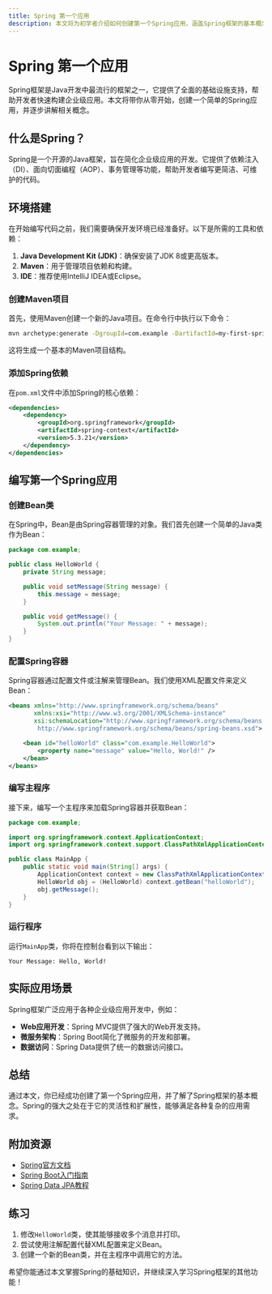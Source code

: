 ```yaml
---
title: Spring 第一个应用
description: 本文将为初学者介绍如何创建第一个Spring应用，涵盖Spring框架的基本概念、环境搭建、代码实现以及实际应用场景。
---
```


# Spring 第一个应用

Spring框架是Java开发中最流行的框架之一，它提供了全面的基础设施支持，帮助开发者快速构建企业级应用。本文将带你从零开始，创建一个简单的Spring应用，并逐步讲解相关概念。

## 什么是Spring？

Spring是一个开源的Java框架，旨在简化企业级应用的开发。它提供了依赖注入（DI）、面向切面编程（AOP）、事务管理等功能，帮助开发者编写更简洁、可维护的代码。

## 环境搭建

在开始编写代码之前，我们需要确保开发环境已经准备好。以下是所需的工具和依赖：

1. **Java Development Kit (JDK)**：确保安装了JDK 8或更高版本。
2. **Maven**：用于管理项目依赖和构建。
3. **IDE**：推荐使用IntelliJ IDEA或Eclipse。

### 创建Maven项目

首先，使用Maven创建一个新的Java项目。在命令行中执行以下命令：

```bash
mvn archetype:generate -DgroupId=com.example -DartifactId=my-first-spring-app -DarchetypeArtifactId=maven-archetype-quickstart -DinteractiveMode=false
```

这将生成一个基本的Maven项目结构。

### 添加Spring依赖

在`pom.xml`文件中添加Spring的核心依赖：

```xml
<dependencies>
    <dependency>
        <groupId>org.springframework</groupId>
        <artifactId>spring-context</artifactId>
        <version>5.3.21</version>
    </dependency>
</dependencies>
```

## 编写第一个Spring应用

### 创建Bean类

在Spring中，Bean是由Spring容器管理的对象。我们首先创建一个简单的Java类作为Bean：

```java
package com.example;

public class HelloWorld {
    private String message;

    public void setMessage(String message) {
        this.message = message;
    }

    public void getMessage() {
        System.out.println("Your Message: " + message);
    }
}
```

### 配置Spring容器

Spring容器通过配置文件或注解来管理Bean。我们使用XML配置文件来定义Bean：

```xml
<beans xmlns="http://www.springframework.org/schema/beans"
       xmlns:xsi="http://www.w3.org/2001/XMLSchema-instance"
       xsi:schemaLocation="http://www.springframework.org/schema/beans
        http://www.springframework.org/schema/beans/spring-beans.xsd">

    <bean id="helloWorld" class="com.example.HelloWorld">
        <property name="message" value="Hello, World!" />
    </bean>
</beans>
```

### 编写主程序

接下来，编写一个主程序来加载Spring容器并获取Bean：

```java
package com.example;

import org.springframework.context.ApplicationContext;
import org.springframework.context.support.ClassPathXmlApplicationContext;

public class MainApp {
    public static void main(String[] args) {
        ApplicationContext context = new ClassPathXmlApplicationContext("beans.xml");
        HelloWorld obj = (HelloWorld) context.getBean("helloWorld");
        obj.getMessage();
    }
}
```

### 运行程序

运行`MainApp`类，你将在控制台看到以下输出：

```
Your Message: Hello, World!
```

## 实际应用场景

Spring框架广泛应用于各种企业级应用开发中，例如：

- **Web应用开发**：Spring MVC提供了强大的Web开发支持。
- **微服务架构**：Spring Boot简化了微服务的开发和部署。
- **数据访问**：Spring Data提供了统一的数据访问接口。

## 总结

通过本文，你已经成功创建了第一个Spring应用，并了解了Spring框架的基本概念。Spring的强大之处在于它的灵活性和扩展性，能够满足各种复杂的应用需求。

## 附加资源

- [Spring官方文档](https://spring.io/projects/spring-framework)
- [Spring Boot入门指南](https://spring.io/guides/gs/spring-boot/)
- [Spring Data JPA教程](https://spring.io/guides/gs/accessing-data-jpa/)

## 练习

1. 修改`HelloWorld`类，使其能够接收多个消息并打印。
2. 尝试使用注解配置代替XML配置来定义Bean。
3. 创建一个新的Bean类，并在主程序中调用它的方法。

希望你能通过本文掌握Spring的基础知识，并继续深入学习Spring框架的其他功能！